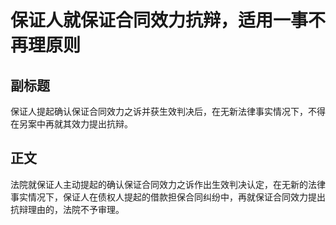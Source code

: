 # 保证人就保证合同效力抗辩，适用一事不再理原则
## 副标题
保证人提起确认保证合同效力之诉并获生效判决后，在无新法律事实情况下，不得在另案中再就其效力提出抗辩。
## 正文
法院就保证人主动提起的确认保证合同效力之诉作出生效判决认定，在无新的法律事实情况下，保证人在债权人提起的借款担保合同纠纷中，再就保证合同效力提出抗辩理由的，法院不予审理。